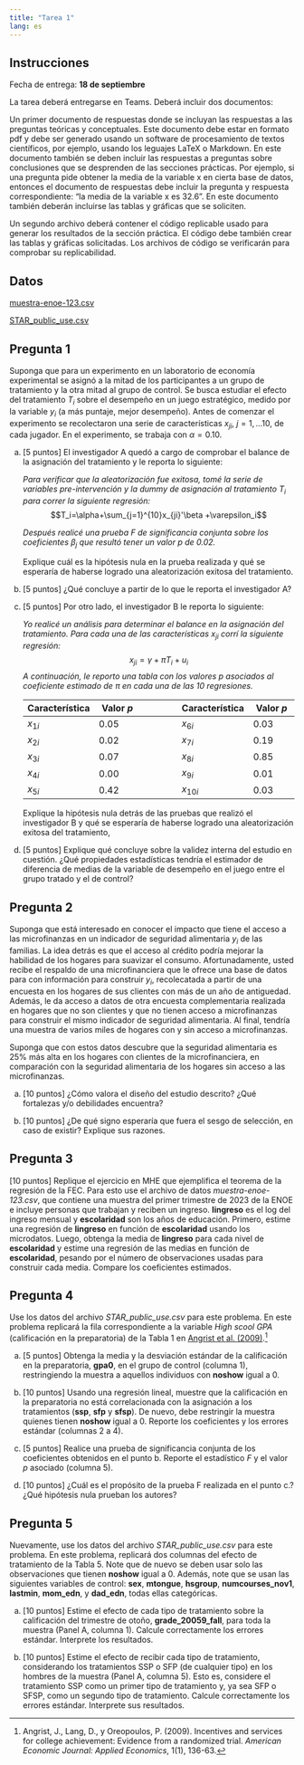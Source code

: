 ```yaml
---
title: "Tarea 1"
lang: es
---
```


## Instrucciones

Fecha de entrega: **18 de septiembre**

La tarea deberá entregarse en Teams. Deberá incluir dos documentos:

Un primer documento de respuestas donde se incluyan las respuestas a las preguntas teóricas y conceptuales. Este documento debe estar en formato pdf y debe ser generado usando un software de procesamiento de textos científicos, por ejemplo, usando los leguajes LaTeX o Markdown. En este documento también se deben incluir las respuestas a preguntas sobre conclusiones que se desprenden de las secciones prácticas. Por ejemplo, si una pregunta pide obtener la media de la variable x en cierta base de datos, entonces el documento de respuestas debe incluir la pregunta y respuesta correspondiente: “la media de la variable x es 32.6”. En este documento también deberán incluirse las tablas y gráficas que se soliciten.

Un segundo archivo deberá contener el código replicable usado para generar los resultados de la sección práctica. El código debe también crear las tablas y gráficas solicitadas. Los archivos de código se verificarán para comprobar su replicabilidad.

## Datos

[muestra-enoe-123.csv](./files/muestra-enoe-123.csv)

[STAR_public_use.csv](./files/STAR_public_use.csv)

## Pregunta 1

Suponga que para un experimento en un laboratorio de economía experimental se asignó a la mitad de los participantes a un grupo de tratamiento y la otra mitad al grupo de control. Se busca estudiar el efecto del tratamiento $T_i$ sobre el desempeño en un juego estratégico, medido por la variable $y_i$ (a más puntaje, mejor desempeño). Antes de comenzar el experimento se recolectaron una serie de características $x_{ji}$, $j=1,\ldots 10$, de cada jugador. En el experimento, se trabaja con $\alpha=0.10$.

a. [5 puntos] El investigador A quedó a cargo de comprobar el balance de la asignación del tratamiento y le reporta lo siguiente:

    *Para verificar que la aleatorización fue exitosa, tomé la serie de variables pre-intervención y la dummy de asignación al tratamiento $T_i$ para correr la siguiente regresión:*
$$T_i=\alpha+\sum_{j=1}^{10}x_{ji}'\beta +\varepsilon_i$$

    *Después realicé una prueba $F$ de significancia conjunta sobre los coeficientes $\beta_j$ que resultó tener un valor $p$ de 0.02.*

    Explique cuál es la hipótesis nula en la prueba realizada y qué se esperaría de haberse logrado una aleatorización exitosa del tratamiento.

b. [5 puntos] ¿Qué concluye a partir de lo que le reporta el investigador A?

a. [5 puntos] Por otro lado, el investigador B le reporta lo siguiente:

    *Yo realicé un análisis para determinar el balance en la asignación del tratamiento. Para cada una de las características $x_{ji}$ corrí la siguiente regresión:*
$$x_{ji}=\gamma+\pi T_i+u_i$$
*A continuación, le reporto una tabla con los valores $p$ asociados al coeficiente estimado de $\pi$ en cada una de las 10 regresiones.*

    | **Característica** |	**Valor $p$** || **Característica** |	**Valor $p$**
    |--- | --- |---|---|---|
    | $x_{1i}$	| 0.05 | |$x_{6i}$	| 0.03 |
    | $x_{2i}$	| 0.02 | |$x_{7i}$	| 0.19 |
    | $x_{3i}$	| 0.07 | |$x_{8i}$	| 0.85 |
    | $x_{4i}$	| 0.00 | |$x_{9i}$	| 0.01 |
    | $x_{5i}$	| 0.42 | |$x_{10i}$	| 0.03 |
    
    Explique la hipótesis nula detrás de las pruebas que realizó el investigador B y qué se esperaría de haberse logrado una aleatorización exitosa del tratamiento,

a. [5 puntos] Explique qué concluye sobre la validez interna del estudio en cuestión. ¿Qué propiedades estadísticas tendría el estimador de diferencia de medias de la variable de desempeño en el juego entre el grupo tratado y el de control?


## Pregunta 2

Suponga que está interesado en conocer el impacto que tiene el acceso a las microfinanzas en un indicador de seguridad alimentaria $y_i$ de las familias. La idea detrás es que el acceso al crédito podría mejorar la habilidad de los hogares para suavizar el consumo. Afortunadamente, usted recibe el respaldo de una microfinanciera que le ofrece una base de datos para con información para construir $y_i$, recolecatada a partir de una encuesta en los hogares de sus clientes con más de un año de antiguedad. Además, le da acceso a datos de otra encuesta complementaria realizada en hogares que no son clientes y que no tienen acceso a microfinanzas para construir el mismo indicador de seguridad alimentaria. Al final, tendría una muestra de varios miles de hogares con y sin acceso a microfinanzas.

Suponga que con estos datos descubre que la seguridad alimentaria es 25% más alta en los hogares con clientes de la microfinanciera, en comparación con la seguridad alimentaria de los hogares sin acceso a las microfinanzas.

a. [10 puntos] ¿Cómo valora el diseño del estudio descrito? ¿Qué fortalezas y/o debilidades encuentra? 

a. [10 puntos] ¿De qué signo esperaría que fuera el sesgo de selección, en caso de existir? Explique sus razones.

## Pregunta 3

[10 puntos] Replique el ejercicio en MHE que ejemplifica el teorema de la regresión de la FEC. Para esto use el archivo de datos *muestra-enoe-123.csv*, que contiene una muestra del primer trimestre de 2023 de la ENOE e incluye personas que trabajan y reciben un ingreso. **lingreso** es el log del ingreso mensual y **escolaridad** son los años de educación. Primero, estime una regresión de **lingreso** en función de **escolaridad** usando los microdatos. Luego, obtenga la media de **lingreso** para cada nivel de **escolaridad** y estime una regresión de las medias en función de **escolaridad**, pesando por el número de observaciones usadas para construir cada media. Compare los coeficientes estimados.


## Pregunta 4

Use los datos del archivo *STAR_public_use.csv* para este problema. En este problema replicará la fila correspondiente a la variable *High scool GPA* (calificación en la preparatoria) de la Tabla 1 en [Angrist et al. (2009)](https://pubs.aeaweb.org/doi/pdfplus/10.1257/app.1.1.136).[^1]
  
[^1]: Angrist, J., Lang, D., y Oreopoulos, P. (2009). Incentives and services for college achievement: Evidence from a randomized trial. *American Economic Journal: Applied Economics*, 1(1), 136-63.

a. [5 puntos] Obtenga la media y la desviación estándar de la calificación en la preparatoria, **gpa0**, en el grupo de control (columna 1), restringiendo la muestra a aquellos individuos con **noshow** igual a 0.

a. [10 puntos] Usando una regresión lineal, muestre que la calificación en la preparatoria no está correlacionada con la asignación a los tratamientos (**ssp**, **sfp** y **sfsp**). De nuevo, debe restringir la muestra quienes tienen **noshow** igual a 0. Reporte los coeficientes y los errores estándar (columnas 2 a 4).

a. [5 puntos] Realice una prueba de significancia conjunta de los coeficientes obtenidos en el punto b. Reporte el estadístico $F$ y el valor $p$ asociado (columna 5).

a. [10 puntos] ¿Cuál es el propósito de la prueba F realizada en el punto c.? ¿Qué hipótesis nula prueban los autores?

## Pregunta 5

Nuevamente, use los datos del archivo *STAR_public_use.csv* para este problema. En este problema, replicará dos columnas del efecto de tratamiento de la Tabla 5. Note que de nuevo se deben usar solo las observaciones que tienen **noshow** igual a 0. Además, note que se usan las siguientes variables de control: **sex**, **mtongue**, **hsgroup**, **numcourses_nov1**, **lastmin**, **mom_edn**, y **dad_edn**, todas ellas categóricas.

a. [10 puntos] Estime el efecto de cada tipo de tratamiento sobre la calificación del trimestre de otoño, **grade_20059_fall**, para toda la muestra (Panel A, columna 1). Calcule correctamente los errores estándar. Interprete los resultados.

a. [10 puntos] Estime el efecto de recibir cada tipo de tratamiento, considerando los tratamientos SSP o SFP (de cualquier tipo) en los hombres de la muestra (Panel A, columna 5). Esto es, considere el tratamiento SSP como un primer tipo de tratamiento y, ya sea SFP o SFSP, como un segundo tipo de tratamiento. Calcule correctamente los errores estándar. Interprete sus resultados.
